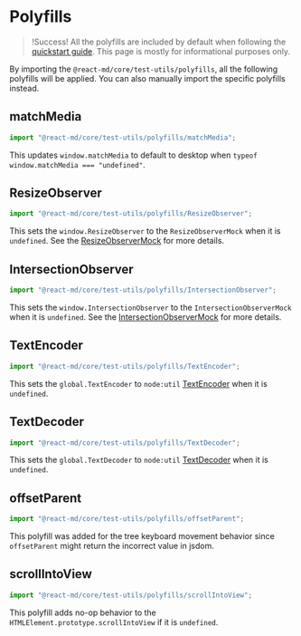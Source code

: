 
# Polyfills

> !Success! All the polyfills are included by default when following the
> [quickstart guide](./quickstart#setup-polyfills-and-test-matchers). This page
> is mostly for informational purposes only.

By importing the `@react-md/core/test-utils/polyfills`, all the following
polyfills will be applied. You can also manually import the specific polyfills
instead.

## matchMedia <SourceLink name="matchMedia" />

```ts
import "@react-md/core/test-utils/polyfills/matchMedia";
```

This updates `window.matchMedia` to default to desktop when `typeof window.matchMedia === "undefined"`.

## ResizeObserver <SourceLink name="ResizeObserver" />

```ts
import "@react-md/core/test-utils/polyfills/ResizeObserver";
```

This sets the `window.ResizeObserver` to the `ResizeObserverMock`
when it is `undefined`. See the
[ResizeObserverMock](./test-utils#resize-observer-mock) for more details.

## IntersectionObserver <SourceLink name="IntersectionObserver" />

```ts
import "@react-md/core/test-utils/polyfills/IntersectionObserver";
```

This sets the `window.IntersectionObserver` to the `IntersectionObserverMock`
when it is `undefined`. See the
[IntersectionObserverMock](./test-utils#intersection-observer-mock) for more details.

## TextEncoder <SourceLink name="TextEncoder" />

```ts
import "@react-md/core/test-utils/polyfills/TextEncoder";
```

This sets the `global.TextEncoder` to `node:util`
[TextEncoder](https://nodejs.org/docs/latest-v22.x/api/util.html#class-utiltextencoder)
when it is `undefined`.

## TextDecoder <SourceLink name="TextDecoder" />

```ts
import "@react-md/core/test-utils/polyfills/TextDecoder";
```

This sets the `global.TextDecoder` to `node:util`
[TextDecoder](https://nodejs.org/docs/latest-v22.x/api/util.html#class-utiltextdecoder)
when it is `undefined`.

## offsetParent <SourceLink name="offsetParent" />

```ts
import "@react-md/core/test-utils/polyfills/offsetParent";
```

This polyfill was added for the tree keyboard movement behavior since `offsetParent` might return the incorrect value in jsdom.

## scrollIntoView <SourceLink name="scrollIntoView" />

```ts
import "@react-md/core/test-utils/polyfills/scrollIntoView";
```

This polyfill adds no-op behavior to the `HTMLElement.prototype.scrollIntoView` if it is `undefined`.
